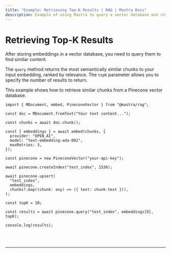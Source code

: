 ```yaml
---
title: "Example: Retrieving Top-K Results | RAG | Mastra Docs"
description: Example of using Mastra to query a vector database and retrieve semantically similar chunks.
---
```



# Retrieving Top-K Results

After storing embeddings in a vector database, you need to query them to find similar content. 

The `query` method returns the most semantically similar chunks to your input embedding, ranked by relevance. The `topK` parameter allows you to specify the number of results to return.

This example shows how to retrieve similar chunks from a Pinecone vector database.

```tsx copy
import { MDocument, embed, PineconeVector } from "@mastra/rag";

const doc = MDocument.fromText("Your text content...");

const chunks = await doc.chunk();

const { embeddings } = await embed(chunks, {
  provider: "OPEN_AI",
  model: "text-embedding-ada-002",
  maxRetries: 3,
});

const pinecone = new PineconeVector("your-api-key");

await pinecone.createIndex("test_index", 1536);

await pinecone.upsert(
  "test_index",
  embeddings,
  chunks?.map((chunk: any) => ({ text: chunk.text })),
);

const topK = 10;

const results = await pinecone.query("test_index", embeddings[0], topK);

console.log(results);
```

<br />
<br />
<hr className="dark:border-[#404040] border-gray-300" />
<br />
<br />
<GithubLink
  link={
    "https://github.com/mastra-ai/mastra/blob/main/examples/basics/rag/retrieve-results"
  }
/>
